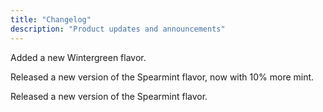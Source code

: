 ```yaml
---
title: "Changelog"
description: "Product updates and announcements"
---
```


<Update label="March 2025" description="v0.0.10">
  Added a new Wintergreen flavor.

Released a new version of the Spearmint flavor, now with 10% more mint.

</Update>

<Update label="February 2025" description="v0.0.09">
  Released a new version of the Spearmint flavor.
</Update>

